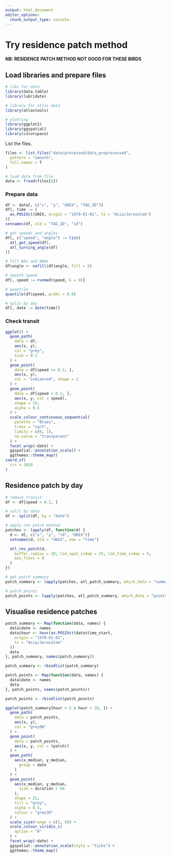 ```yaml
---
output: html_document
editor_options: 
  chunk_output_type: console
---
```


# Try residence patch method

**NB: RESIDENCE PATCH METHOD NOT GOOD FOR THESE BIRDS**

## Load libraries and prepare files

```r
# libs for data
library(data.table)
library(lubridate)

# library for atlas data
library(atlastools)

# plotting
library(ggplot2)
library(ggspatial)
library(colorspace)
```

List the files.

```r
files <- list.files("data/processed/data_preprocessed",
  pattern = "smooth",
  full.names = T
)
```


```r
# load data from file
data <- fread(files[6])
```

### Prepare data

```r
df <- data[, c("x", "y", "UNIX", "TAG_ID")]
df[, time := (
  as.POSIXct(UNIX, origin = "1970-01-01", tz = "Asia/Jerusalem")
)]
setnames(df, old = "TAG_ID", "id")

# get speeds and angles
df[, c("speed", "angle") := list(
  atl_get_speed(df),
  atl_turning_angle(df)
)]

# fill NAs and NANs
df$angle <- nafill(df$angle, fill = 0)

# smooth speed
df[, speed := runmed(speed, k = 9)]

# quantile
quantile(df$speed, probs = 0.9)

# split by day
df[, date := date(time)]
```

### Check transit

```r
ggplot() +
  geom_path(
    data = df,
    aes(x, y),
    col = "grey",
    size = 0.1
  ) +
  geom_point(
    data = df[speed >= 0.2, ],
    aes(x, y),
    col = "indianred", shape = 1
  ) +
  geom_point(
    data = df[speed < 0.2, ],
    aes(x, y, col = speed),
    shape = 19,
    alpha = 0.5
  ) +
  scale_colour_continuous_sequential(
    palette = "Blues",
    trans = "sqrt",
    limits = c(0, 1),
    na.value = "transparent"
  ) +
  facet_wrap(~date) +
  ggspatial::annotation_scale() +
  ggthemes::theme_map()
coord_sf(
  crs = 2039
)
```

## Residence patch by day

```r
# remove transit
df <- df[speed < 0.2, ]

# split by date
df <- split(df, by = "date")

# apply res patch method
patches <- lapply(df, function(d) {
  d <- d[, c("x", "y", "id", "UNIX")]
  setnames(d, old = "UNIX", new = "time")

  atl_res_patch(d,
    buffer_radius = 10, lim_spat_indep = 25, lim_time_indep = 5,
    min_fixes = 8
  )
})

# get patch summary
patch_summary <- lapply(patches, atl_patch_summary, which_data = "summary")

# patch points
patch_points <- lapply(patches, atl_patch_summary, which_data = "points")
```

## Visualise residence patches

```r
patch_summary <- Map(function(data, names) {
  data$date <- names
  data$hour <- hour(as.POSIXct(data$time_start,
    origin = "1970-01-01",
    tz = "Asia/Jerusalem"
  ))
  data
}, patch_summary, names(patch_summary))

patch_summary <- rbindlist(patch_summary)

patch_points <- Map(function(data, names) {
  data$date <- names
  data
}, patch_points, names(patch_points))

patch_points <- rbindlist(patch_points)

ggplot(patch_summary[hour > 5 & hour < 20, ]) +
  geom_path(
    data = patch_points,
    aes(x, y),
    col = "grey90"
  ) +
  geom_point(
    data = patch_points,
    aes(x, y, col = (patch))
  ) +
  geom_path(
    aes(x_median, y_median,
      group = date
    )
  ) +
  geom_point(
    aes(x_median, y_median,
      size = duration / 60
    ),
    shape = 21,
    fill = "grey",
    alpha = 0.5,
    colour = "grey30"
  ) +
  scale_size(range = c(3, 8)) +
  scale_colour_viridis_c(
    option = "H"
  ) +
  facet_wrap(~date) +
  ggspatial::annotation_scale(style = "ticks") +
  ggthemes::theme_map()
```
